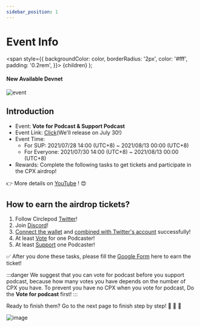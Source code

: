 ```yaml
---
sidebar_position: 1
---
```


# Event Info

  <span
    style={{
      backgroundColor: color,
      borderRadius: '2px',
      color: '#fff',
      padding: '0.2rem',
    }}>
    {children}
  </span>
);

#### New Available <Highlight color="#25c2a0">Devnet</Highlight>

![event](/img/FB.png)

## Introduction
- Event: **Vote for Podcast & Support Podcast**
- Event Link: [Click](/docs/community-event/vote-and-support/intro)(We'll release on July 30!)
- Event Time: 
  - For SUP: 2021/07/28 14:00 (UTC+8) ~ 2021/08/13 00:00 (UTC+8)
  - For Everyone: 2021/07/30 14:00 (UTC+8) ~ 2021/08/13 00:00 (UTC+8)
- Rewards: Complete the following tasks to get tickets and participate in the CPX airdrop!

👉 More details on [YouTube](https://www.youtube.com/watch?v=YZ-BB6IO_t4) ! 😍
## How to earn the airdrop tickets?

1. Follow Circlepod [Twitter](https://twitter.com/CirclepodP)!
2. Join [Discord](https://discord.gg/D2pNA2e6Dw)!
3. [Connect the wallet](/docs/wallet/connect-wallet) and [combined with Twitter's account](/docs/wallet/connect-twitter) successfully!
4. At least [Vote](/docs/governance/vote) for one Podcaster!
5. At least [Support](/docs/channel/intro) one Podcaster!

✅ After you done these tasks, please fill the [Google Form](https://forms.gle/8SnGyo4TtuBKGbYC6) here to earn the ticket!

:::danger
We suggest that you can vote for podcast before you support podcast, because how many votes you have depends on the number of CPX you have.
To prevent you have no CPX when you vote for podcast, Do the **Vote for podcast** first! 
:::

Ready to finish them? Go to the next page to finish step by step! 🚀 🚀 🚀

![image](/img/hello.gif)